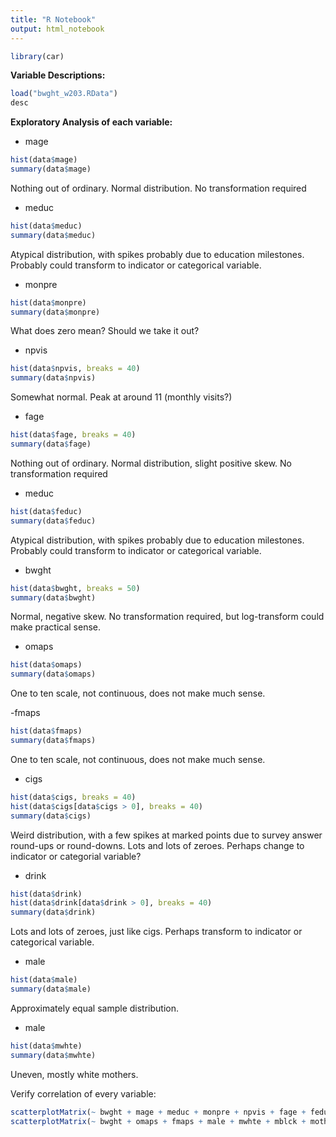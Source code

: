 ```yaml
---
title: "R Notebook"
output: html_notebook
---
```


```r
library(car)
```


**Variable Descriptions:**

```r
load("bwght_w203.RData")
desc
```

**Exploratory Analysis of each variable:**

- mage

```r
hist(data$mage)
summary(data$mage)
```

Nothing out of ordinary. Normal distribution. No transformation required

- meduc

```r
hist(data$meduc)
summary(data$meduc)
```

Atypical distribution, with spikes probably due to education milestones. Probably could transform to indicator or categorical variable.

- monpre

```r
hist(data$monpre)
summary(data$monpre)
```

What does zero mean? Should we take it out?

- npvis 

```r
hist(data$npvis, breaks = 40)
summary(data$npvis)
```

Somewhat normal. Peak at around 11 (monthly visits?)

- fage

```r
hist(data$fage, breaks = 40)
summary(data$fage)
```

Nothing out of ordinary. Normal distribution, slight positive skew. No transformation required

- meduc

```r
hist(data$feduc)
summary(data$feduc)
```

Atypical distribution, with spikes probably due to education milestones. Probably could transform to indicator or categorical variable.

- bwght

```r
hist(data$bwght, breaks = 50)
summary(data$bwght)
```

Normal, negative skew. No transformation required, but log-transform could make practical sense.

- omaps

```r
hist(data$omaps)
summary(data$omaps)
```

One to ten scale, not continuous, does not make much sense.

-fmaps

```r
hist(data$fmaps)
summary(data$fmaps)
```

One to ten scale, not continuous, does not make much sense.

- cigs

```r
hist(data$cigs, breaks = 40)
hist(data$cigs[data$cigs > 0], breaks = 40)
summary(data$cigs)
```

Weird distribution, with a few spikes at marked points due to survey answer round-ups or round-downs. Lots and lots of zeroes. Perhaps change to indicator or categorial variable?

- drink

```r
hist(data$drink)
hist(data$drink[data$drink > 0], breaks = 40)
summary(data$drink)
```

Lots and lots of zeroes, just like cigs. Perhaps transform to indicator or categorical variable.

- male

```r
hist(data$male)
summary(data$male)
```

Approximately equal sample distribution.

- male

```r
hist(data$mwhte)
summary(data$mwhte)
```

Uneven, mostly white mothers.

Verify correlation of every variable:

```r
scatterplotMatrix(~ bwght + mage + meduc + monpre + npvis + fage + feduc + cigs + drink, data=data)
scatterplotMatrix(~ bwght + omaps + fmaps + male + mwhte + mblck + moth + fwhte + fblck + foth, data=data)
```